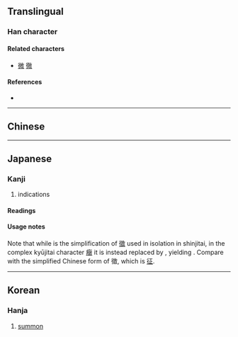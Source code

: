 {{also|征|徵|微}}
{{character info/new}}
==Translingual==
{{Han simplified forms|徵|徴|[[征]]/[[徵]]}}

===Han character===
{{Han char|rn=60|rad=彳|as=11|sn=14|four=|canj=HOUGK,XHOUG|ids=⿲彳⿱山王攵}}

====Related characters====
* [[微]] [[徹]] <!-- Other 彳 + X + 攵 -->

====References====
* {{Han ref|kx=0370.401|dkj=10238|dj=0697.250|hdz=20840.070|uh=5FB4|ud=24500}}

----

==Chinese==
{{zh-see|徵|v}}

----

==Japanese==
{{ja-kanji forms|徴|徵}}

===Kanji===
{{ja-kanji|grade=c|rs=彳11|kyu=徵}}

# indications

====Readings====
{{ja-readings
|goon=ちょう, ち
|kanon=ちょう, ち
|kun=しる-し, しる-す, はた-る, めす
}}

====Usage notes====
Note that while {{ja-l|徴}} is the simplification of [[徵]] used in isolation in shinjitai, in the complex kyūjitai character [[癥]] it is instead replaced by {{ja-l|正}}, yielding {{ja-l|症}}. Compare with the simplified Chinese form of 徵, which is [[征]].

----

==Korean==

===Hanja===
{{ko-hanja|hangeul=[[징]], [[치]]|eumhun=|rv=jing, chi|mr=ching, ch'i|y=cing, chi}}

# [[summon]]